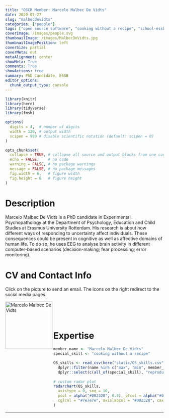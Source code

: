```yaml
---
title: "OSCR Member: Marcelo Malbec De Vidts"
date: 2020-07-27
slug: "malbecdevidts"
categories: ["people"]
tags: ["open source software", "cooking without a recipe", "school-essb"] # top categories + unique + school
coverImage: /images/people.svg
thumbnailImage: /images/MalbecDeVidts.jpg
thumbnailImagePosition: left
coverSize: partial
coverMeta: out
metaAlignment: center
showMeta: True
comments: True
showActions: true
summary: PhD Candidate, ESSB
editor_options: 
  chunk_output_type: console
---
```


```r

library(knitr)
library(here)
library(tidyverse)
library(fmsb)

options(
  digits = 4,  # number of digits
  width = 120, # output width
  scipen = 999 # disable scientific notation (default: scipen = 0)
)

opts_chunk$set(
  collapse = TRUE, # collapse all source and output blocks from one code chunk into a single block
  echo = FALSE,    # no code
  warning = FALSE, # no package warnings
  message = FALSE, # no package messages
  fig.width = 6,   # figure width
  fig.height = 6   # figure height
)

```

# Description

Marcelo Malbec De Vidts is a PhD candidate in Experimental Psychopathology at the Department of Psychology, Education and Child Studies at Erasmus University Rotterdam. His research is about how different ways of responding to uncertainty affect individuals. These consequences could be present in cognitive as well as affective domains of human life. To do so, he uses EEG to analyse brain activity in different computer-based scenarios (decision-making; fear processing; error monitoring).

# CV and Contact Info

Click on the picture to send an email. The icons on the right redirect to the social media pages.

<!-- EMAIL -->
<p>
  <a href="mailto:malbecdevidts@essb.eur.nl">
  <img border="0" alt="Marcelo Malbec De Vidts" src="/images/MalbecDeVidts.jpg" width="150" height="150" align="left">
  </a>
</p>

<!-- RESEARCHGATE -->
<p align="center">
  <a href="https://www.researchgate.net/profile/Marcelo_Malbec" class="ai ai-researchgate fa-2x" style="color:#000000;">
  </a>
</p>

<BR><BR><BR>

# Expertise

```r

member_name <- "Marcelo Malbec De Vidts"
special_skill <- "cooking without a recipe"

OS_skills <- read_csv(here("static/OS_skills.csv")) %>%
  dplyr::filter(name %in% c("max", "min", member_name)) %>%
  dplyr::select(c(all_of(special_skill), "reproducible analysis", "open access", "preregistration", "open source software", "data sharing", "data management"))
  
# custom radar plot
radarchart(OS_skills,
  axistype = 0, seg = 10,
  pcol = alpha("#002328", 0.8), pfcol = alpha("#00B969", 0.6), plwd = 4, centerzero = TRUE, # polygon
  cglcol = "#7e7e7e", axislabcol = "#002328", caxislabels = seq(0, 10, 2), cglwd = 0.8 # grid
)

```

***


